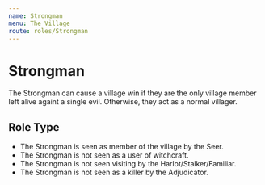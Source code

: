 ```yaml
---
name: Strongman
menu: The Village
route: roles/Strongman
---
```


# Strongman

The Strongman can cause a village win if they are the only village member left alive againt a single evil. Otherwise, they act as a normal villager.

## Role Type

- The Strongman is seen as member of the village by the Seer.
- The Strongman is not seen as a user of witchcraft.
- The Strongman is not seen visiting by the Harlot/Stalker/Familiar.
- The Strongman is not seen as a killer by the Adjudicator.
